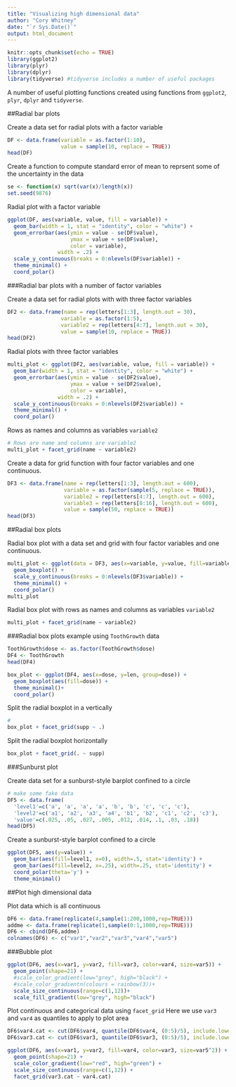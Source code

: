 ```yaml
---
title: "Visualizing high dimensional data"
author: "Cory Whitney"
date: "`r Sys.Date()`"
output: html_document
---
```


```r
knitr::opts_chunk$set(echo = TRUE)
library(ggplot2)
library(plyr)
library(dplyr)
library(tidyverse) #tidyverse includes a number of useful packages
```

A number of useful plotting functions created using functions from `ggplot2`, `plyr`, `dplyr` and `tidyverse`.

##Radial bar plots

Create a data set for radial plots with a factor variable
```r
DF <- data.frame(variable = as.factor(1:10),
                 value = sample(10, replace = TRUE))
head(DF)
```

Create a function to compute standard error of mean to reprsent some of the uncertainty in the data
```r
se <- function(x) sqrt(var(x)/length(x)) 
set.seed(9876) 
```

Radial plot with a factor variable
```r
ggplot(DF, aes(variable, value, fill = variable)) +
  geom_bar(width = 1, stat = "identity", color = "white") +
  geom_errorbar(aes(ymin = value - se(DF$value), 
                    ymax = value + se(DF$value), 
                    color = variable), 
                width = .2) + 
  scale_y_continuous(breaks = 0:nlevels(DF$variable)) +
  theme_minimal() +
  coord_polar()
```

###Radial bar plots with a number of factor variables

Create a data set for radial plots with with three factor variables
```r
DF2 <- data.frame(name = rep(letters[1:3], length.out = 30),
                 variable = as.factor(1:5),
                 variable2 = rep(letters[4:7], length.out = 30),
                 value = sample(10, replace = TRUE))
head(DF2)
```

Radial plots with three factor variables
```r
multi_plot <- ggplot(DF2, aes(variable, value, fill = variable)) +
  geom_bar(width = 1, stat = "identity", color = "white") +
  geom_errorbar(aes(ymin = value - se(DF2$value), 
                    ymax = value + se(DF2$value), 
                    color = variable), 
                width = .2) + 
  scale_y_continuous(breaks = 0:nlevels(DF2$variable)) +
  theme_minimal() +
  coord_polar()
```

Rows as names and columns as variables `variable2`
```r
# Rows are name and columns are variable2
multi_plot + facet_grid(name ~ variable2)
```

Create a data for grid function with four factor variables and one continuous.
```r
DF3 <- data.frame(name = rep(letters[1:3], length.out = 600),
                  variable = as.factor(sample(5, replace = TRUE)),
                  variable2 = rep(letters[4:7], length.out = 600),
                  variable3 = rep(letters[8:16], length.out = 600),
                  value = sample(50, replace = TRUE))
head(DF3)
```

##Radial box plots

Radial box plot with a data set and grid with four factor variables and one continuous.
```r
multi_plot <- ggplot(data = DF3, aes(x=variable, y=value, fill=variable)) +
  geom_boxplot() +
  scale_y_continuous(breaks = 0:nlevels(DF3$variable)) +
  theme_minimal() +
  coord_polar()
multi_plot
```

Radial box plot with rows as names and columns as variables `variable2`
```r
multi_plot + facet_grid(name ~ variable2)
```

###Radial box plots example using `ToothGrowth` data 

```r
ToothGrowth$dose <- as.factor(ToothGrowth$dose)
DF4 <- ToothGrowth
head(DF4)
```

```r
box_plot <- ggplot(DF4, aes(x=dose, y=len, group=dose)) + 
  geom_boxplot(aes(fill=dose)) +
  theme_minimal()+
  coord_polar()
```

Split the radial boxplot in a vertically

```r
# 
box_plot + facet_grid(supp ~ .)
```

Split the radial boxplot horizontally 
```r
box_plot + facet_grid(. ~ supp)
```

###Sunburst plot

Create data set for a sunburst-style barplot confined to a circle
```r
# make some fake data
DF5 <- data.frame(
  'level1'=c('a', 'a', 'a', 'a', 'b', 'b', 'c', 'c', 'c'), 
  'level2'=c('a1', 'a2', 'a3', 'a4', 'b1', 'b2', 'c1', 'c2', 'c3'), 
  'value'=c(.025, .05, .027, .005, .012, .014, .1, .03, .18))
head(DF5)
```

Create a sunburst-style barplot confined to a circle

```r
ggplot(DF5, aes(y=value)) +
  geom_bar(aes(fill=level1, x=0), width=.5, stat='identity') + 
  geom_bar(aes(fill=level2, x=.25), width=.25, stat='identity') + 
  coord_polar(theta='y') + 
  theme_minimal()
```

##Plot high dimensional data

Plot data which is all continuous

```r
DF6 <- data.frame(replicate(4,sample(1:200,1000,rep=TRUE)))
addme <- data.frame(replicate(1,sample(0:1,1000,rep=TRUE)))
DF6 <- cbind(DF6,addme)
colnames(DF6) <- c("var1","var2","var3","var4","var5")
```

###Bubble plot
```r
ggplot(DF6, aes(x=var1, y=var2, fill=var3, color=var4, size=var5)) +
  geom_point(shape=21) +
  #scale_color_gradient(low="grey", high="black") +
  #scale_color_gradientn(colours = rainbow(3))+
  scale_size_continuous(range=c(1,12))+ 
  scale_fill_gradient(low="grey", high="black")
```

Plot continuous and categorical data using `facet_grid`
Here we use `var3` and `var4` as quantiles to apply to plot area  

```r

DF6$var4.cat <- cut(DF6$var4, quantile(DF6$var4, (0:5)/5), include.lowest=T)
DF6$var3.cat <- cut(DF6$var3, quantile(DF6$var3, (0:5)/5), include.lowest=T)
```

```r
ggplot(DF6, aes(x=var1, y=var2, fill=var4, color=var3, size=var5^2)) +
  geom_point(shape=21) +
  scale_color_gradient(low="red", high="green") +
  scale_size_continuous(range=c(1,12)) +
  facet_grid(var3.cat ~ var4.cat)
```

